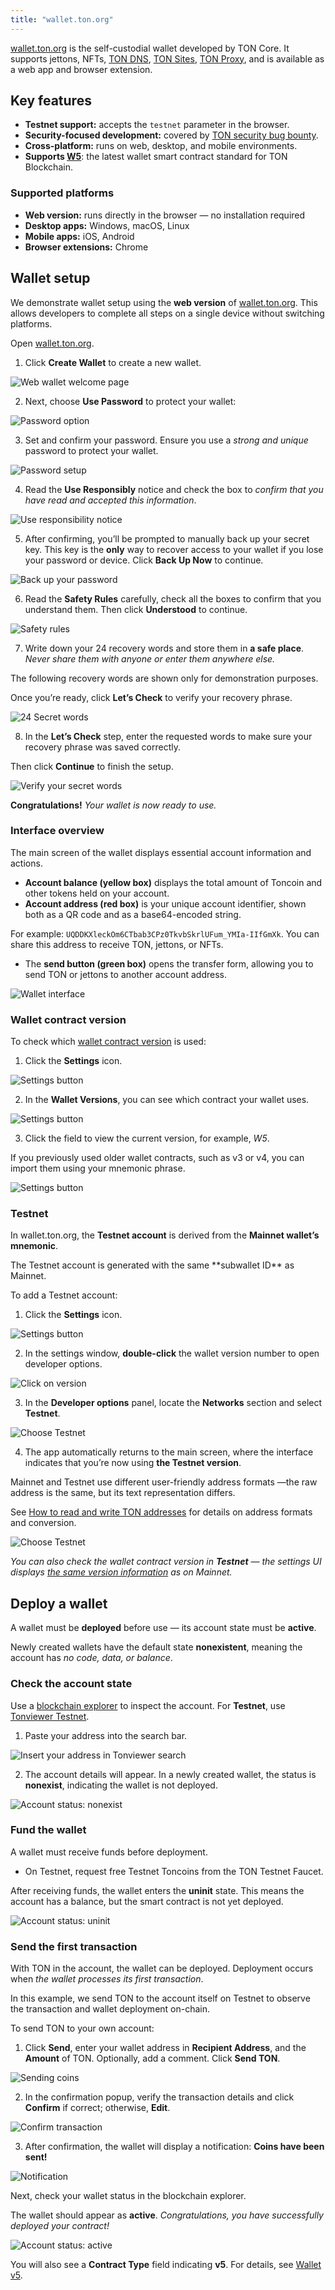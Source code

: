 ```yaml
---
title: "wallet.ton.org"
---
```



[wallet.ton.org](https://github.com/ton-blockchain/ton-wallet) is the self-custodial wallet developed by TON Core.
It supports jettons, NFTs, [TON DNS](/services/dns), [TON Sites](/services/sites), [TON Proxy](/services/proxy), and is available as a web app and browser extension.

## Key features

- **Testnet support:** accepts the `testnet` parameter in the browser.
- **Security-focused development:** covered by [TON security bug bounty](https://github.com/ton-blockchain/bug-bounty).
- **Cross-platform:** runs on web, desktop, and mobile environments.
- **Supports [W5](/standard/wallets/v5)**: the latest wallet smart contract standard for TON Blockchain.

### Supported platforms

- **Web version:** runs directly in the browser — no installation required
- **Desktop apps:** Windows, macOS, Linux
- **Mobile apps:** iOS, Android
- **Browser extensions:** Chrome

## Wallet setup

We demonstrate wallet setup using the **web version** of [wallet.ton.org](https://wallet.ton.org/).
This allows developers to complete all steps on a single device without switching platforms.

Open [wallet.ton.org](https://wallet.ton.org/).

1. Click **Create Wallet** to create a new wallet.

<Image
  src="/resources/images/wallets/wallet-ton-org/welcome_page_light.png"
  darkSrc="/resources/images/wallets/wallet-ton-org/welcome_page_dark.png"
  alt="Web wallet welcome page"
/>

2. Next, choose **Use Password** to protect your wallet:

<Image
  src="/resources/images/wallets/wallet-ton-org/password_light.png"
  darkSrc="/resources/images/wallets/wallet-ton-org/password_dark.png"
  alt="Password option"
/>

3. Set and confirm your password.
   Ensure you use a _strong and unique_ password to protect your wallet.

<Image
  src="/resources/images/wallets/wallet-ton-org/creating_password_light.png"
  darkSrc="/resources/images/wallets/wallet-ton-org/creating_password_dark.png"
  alt="Password setup"
/>

4. Read the **Use Responsibly** notice and check the box to _confirm that you have read and accepted this information_.

<Image
  src="/resources/images/wallets/wallet-ton-org/responsibility_light.png"
  darkSrc="/resources/images/wallets/wallet-ton-org/responsibility_dark.png"
  alt="Use responsibility notice"
/>

5. After confirming, you’ll be prompted to manually back up your secret key.
   This key is the **only** way to recover access to your wallet if you lose your password or device.
   Click **Back Up Now** to continue.

<Image
  src="/resources/images/wallets/wallet-ton-org/backup_light.png"
  darkSrc="/resources/images/wallets/wallet-ton-org/backup_dark.png"
  alt="Back up your password"
/>

6. Read the **Safety Rules** carefully, check all the boxes to confirm that you understand them. Then click **Understood** to continue.

<Image
  src="/resources/images/wallets/wallet-ton-org/safety_light.png"
  darkSrc="/resources/images/wallets/wallet-ton-org/safety_dark.png"
  alt="Safety rules"
/>

7. Write down your 24 recovery words and store them in **a safe place**.
   _Never share them with anyone or enter them anywhere else._

<Aside
  type="caution"
>
  The following recovery words are shown only for demonstration purposes.
</Aside>

Once you’re ready, click **Let’s Check** to verify your recovery phrase.

<Image
  src="/resources/images/wallets/wallet-ton-org/secret_words_light.png"
  darkSrc="/resources/images/wallets/wallet-ton-org/secret_words_dark.png"
  alt="24 Secret words"
/>

8. In the **Let’s Check** step, enter the requested words to make sure your recovery phrase was saved correctly.

Then click **Continue** to finish the setup.

<Image
  src="/resources/images/wallets/wallet-ton-org/verify_light.png"
  darkSrc="/resources/images/wallets/wallet-ton-org/verify_dark.png"
  alt="Verify your secret words"
/>

**Congratulations!** _Your wallet is now ready to use._

### Interface overview

The main screen of the wallet displays essential account information and actions.

- **Account balance (yellow box)** displays the total amount of Toncoin and other tokens held on your account.
- **Account address (red box)** is your unique account identifier, shown both as a QR code and as a base64-encoded string.

For example: `UQDDKXleckOm6CTbab3CPz0TkvbSkrlUFum_YMIa-IIfGmXk`.
You can share this address to receive TON, jettons, or NFTs.

- The **send button (green box)** opens the transfer form, allowing you to send TON or jettons to another account address.

<Image
  src="/resources/images/wallets/wallet-ton-org/ui_light.png"
  darkSrc="/resources/images/wallets/wallet-ton-org/ui_dark.png"
  alt="Wallet interface"
/>

### Wallet contract version

To check which [wallet contract version](/standard/wallets/comparison) is used:

1. Click the **Settings** icon.

<Image
  src="/resources/images/wallets/wallet-ton-org/settings_light.png"
  darkSrc="/resources/images/wallets/wallet-ton-org/settings_dark.png"
  alt="Settings button"
/>

2. In the **Wallet Versions**, you can see which contract your wallet uses.

<Image
  src="/resources/images/wallets/wallet-ton-org/wallet_version_light.png"
  darkSrc="/resources/images/wallets/wallet-ton-org/wallet_version_dark.png"
  alt="Settings button"
/>

3. Click the field to view the current version, for example, _W5_.

If you previously used older wallet contracts, such as v3 or v4, you can import them using your mnemonic phrase.

<Image
  src="/resources/images/wallets/wallet-ton-org/contract_type_light.png"
  darkSrc="/resources/images/wallets/wallet-ton-org/contract_type_dark.png"
  alt="Settings button"
/>

### Testnet

In wallet.ton.org, the **Testnet account** is derived from the **Mainnet wallet’s mnemonic**.

<Aside
  type="caution"
>
  The Testnet account is generated with the same **subwallet ID** as Mainnet.
</Aside>

To add a Testnet account:

1. Click the **Settings** icon.

<Image
  src="/resources/images/wallets/wallet-ton-org/settings_light.png"
  darkSrc="/resources/images/wallets/wallet-ton-org/settings_dark.png"
  alt="Settings button"
/>

2. In the settings window, **double-click** the wallet version number to open developer options.

<Image
  src="/resources/images/wallets/wallet-ton-org/version_light.png"
  darkSrc="/resources/images/wallets/wallet-ton-org/version_dark.png"
  alt="Click on version"
/>

3. In the **Developer options** panel, locate the **Networks** section and select **Testnet**.

<Image
  src="/resources/images/wallets/wallet-ton-org/testnet_light.png"
  darkSrc="/resources/images/wallets/wallet-ton-org/testnet_dark.png"
  alt="Choose Testnet"
/>

4. The app automatically returns to the main screen, where the interface indicates that you’re now using **the Testnet version**.

<Aside type="note">
  Mainnet and Testnet use different user-friendly address formats —the raw address is the same, but its text representation differs.

  See [How to read and write TON addresses](/ton/addresses/serialize#using-online-converter) for details on address formats and conversion.
</Aside>

<Image
  src="/resources/images/wallets/wallet-ton-org/testnet_version_light.png"
  darkSrc="/resources/images/wallets/wallet-ton-org/testnet_version_dark.png"
  alt="Choose Testnet"
/>

_You can also check the wallet contract version in **Testnet** — the settings UI displays [the same version information](/ecosystem/wallet-apps/web#wallet-contract-version) as on Mainnet._

## Deploy a wallet

A wallet must be **deployed** before use — its account state must be **active**.

Newly created wallets have the default state **nonexistent**, meaning the account has _no code, data, or balance_.

### Check the account state

Use a [blockchain explorer](/ecosystem/explorers/overview) to inspect the account. For **Testnet**, use [Tonviewer Testnet](https://testnet.tonviewer.com/).

1. Paste your address into the search bar.

<Image
  src="/resources/images/wallets/wallet-ton-org/tonviewer_light.png"
  darkSrc="/resources/images/wallets/wallet-ton-org/tonviewer_dark.png"
  alt="Insert your address in Tonviewer search"
/>

2. The account details will appear. In a newly created wallet, the status is **nonexist**, indicating the wallet is not deployed.

<Image
  src="/resources/images/wallets/wallet-ton-org/address_nonexist_light.png"
  darkSrc="/resources/images/wallets/wallet-ton-org/address_nonexist_dark.png"
  alt="Account status: nonexist"
/>

### Fund the wallet

A wallet must receive funds before deployment.

- On Testnet, request free Testnet Toncoins from the TON Testnet Faucet.

After receiving funds, the wallet enters the **uninit** state. This means the account has a balance, but the smart contract is not yet deployed.

<Image
  src="/resources/images/wallets/wallet-ton-org/address_uninit_light.png"
  darkSrc="/resources/images/wallets/wallet-ton-org/address_uninit_dark.png"
  alt="Account status: uninit"
/>

### Send the first transaction

With TON in the account, the wallet can be deployed. Deployment occurs when _the wallet processes its first transaction_.

In this example, we send TON to the account itself on Testnet to observe the transaction and wallet deployment on-chain.

To send TON to your own account:

1. Click **Send**, enter your wallet address in **Recipient Address**, and the **Amount** of TON. Optionally, add a comment. Click **Send TON**.

<Image
  src="/resources/images/wallets/wallet-ton-org/send_coins_light.png"
  darkSrc="/resources/images/wallets/wallet-ton-org/send_coins_dark.png"
  alt="Sending coins"
/>

2. In the confirmation popup, verify the transaction details and click **Confirm** if correct; otherwise, **Edit**.

<Image
  src="/resources/images/wallets/wallet-ton-org/confirm_light.png"
  darkSrc="/resources/images/wallets/wallet-ton-org/confirm_dark.png"
  alt="Confirm transaction"
/>

3. After confirmation, the wallet will display a notification: **Coins have been sent!**

<Image
  src="/resources/images/wallets/wallet-ton-org/notification_light.png"
  darkSrc="/resources/images/wallets/wallet-ton-org/notification_dark.png"
  alt="Notification"
/>

Next, check your wallet status in the blockchain explorer.

The wallet should appear as **active**. _Congratulations, you have successfully deployed your contract!_

<Image
  src="/resources/images/wallets/wallet-ton-org/active_light.png"
  darkSrc="/resources/images/wallets/wallet-ton-org/active_dark.png"
  alt="Account status: active"
/>

You will also see a **Contract Type** field indicating **v5**.
For details, see [Wallet v5](/standard/wallets/v5).
